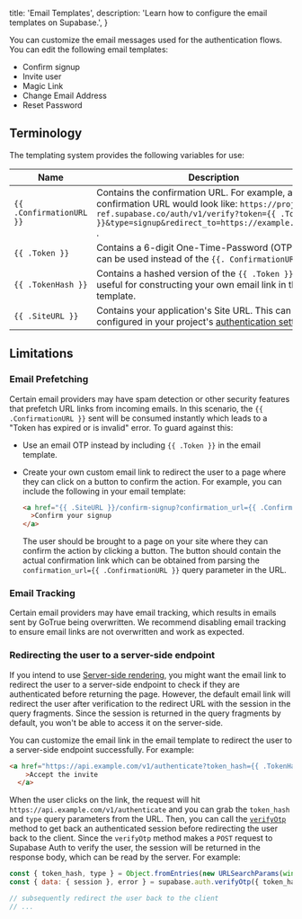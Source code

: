 
  title: 'Email Templates',
  description: 'Learn how to configure the email templates on Supabase.',
}

You can customize the email messages used for the authentication flows. You can edit the following email templates:

- Confirm signup
- Invite user
- Magic Link
- Change Email Address
- Reset Password

## Terminology

The templating system provides the following variables for use:

| Name                     | Description                                                                                                                                                                                                       |
| ------------------------ | ----------------------------------------------------------------------------------------------------------------------------------------------------------------------------------------------------------------- |
| `{{ .ConfirmationURL }}` | Contains the confirmation URL. For example, a signup confirmation URL would look like: `https://project-ref.supabase.co/auth/v1/verify?token={{ .TokenHash }}&type=signup&redirect_to=https://example.com/path` . |
| `{{ .Token }}`           | Contains a 6-digit One-Time-Password (OTP) that can be used instead of the `{{. ConfirmationURL }}` .                                                                                                             |
| `{{ .TokenHash }}`       | Contains a hashed version of the `{{ .Token }}`. This is useful for constructing your own email link in the email template.                                                                                       |
| `{{ .SiteURL }}`         | Contains your application's Site URL. This can be configured in your project's [authentication settings](https://supabase.com/dashboard/project/_/auth/url-configuration).                                                                                                           |

## Limitations

### Email Prefetching

Certain email providers may have spam detection or other security features that prefetch URL links from incoming emails.
In this scenario, the `{{ .ConfirmationURL }}` sent will be consumed instantly which leads to a "Token has expired or is invalid" error.
To guard against this:

- Use an email OTP instead by including `{{ .Token }}` in the email template.
- Create your own custom email link to redirect the user to a page where they can click on a button to confirm the action.
  For example, you can include the following in your email template:

  ```html
  <a href="{{ .SiteURL }}/confirm-signup?confirmation_url={{ .ConfirmationURL }}"
    >Confirm your signup
  </a>
  ```

  The user should be brought to a page on your site where they can confirm the action by clicking a button.
  The button should contain the actual confirmation link which can be obtained from parsing the `confirmation_url={{ .ConfirmationURL }}` query parameter in the URL.

### Email Tracking

Certain email providers may have email tracking, which results in emails sent by GoTrue being overwritten. We recommend disabling email tracking to ensure email links are not overwritten and work as expected.

### Redirecting the user to a server-side endpoint

If you intend to use [Server-side rendering](/docs/guides/auth/server-side-rendering), you might want the email link to redirect the user to a server-side endpoint to check if they are authenticated before returning the page. However, the default email link will redirect the user after verification to the redirect URL with the session in the query fragments. Since the session is returned in the query fragments by default, you won't be able to access it on the server-side.

You can customize the email link in the email template to redirect the user to a server-side endpoint successfully. For example:

```html
<a href="https://api.example.com/v1/authenticate?token_hash={{ .TokenHash }}&type=invite"
    >Accept the invite
  </a>
```
When the user clicks on the link, the request will hit `https://api.example.com/v1/authenticate` and you can grab the `token_hash` and `type` query parameters from the URL. Then, you can call the [`verifyOtp`](/docs/reference/javascript/auth-verifyotp) method to get back an authenticated session before redirecting the user back to the client. Since the `verifyOtp` method makes a `POST` request to Supabase Auth to verify the user, the session will be returned in the response body, which can be read by the server. For example:

```js
const { token_hash, type } = Object.fromEntries(new URLSearchParams(window.location.search))
const { data: { session }, error } = supabase.auth.verifyOtp({ token_hash, type })

// subsequently redirect the user back to the client
// ...

```


